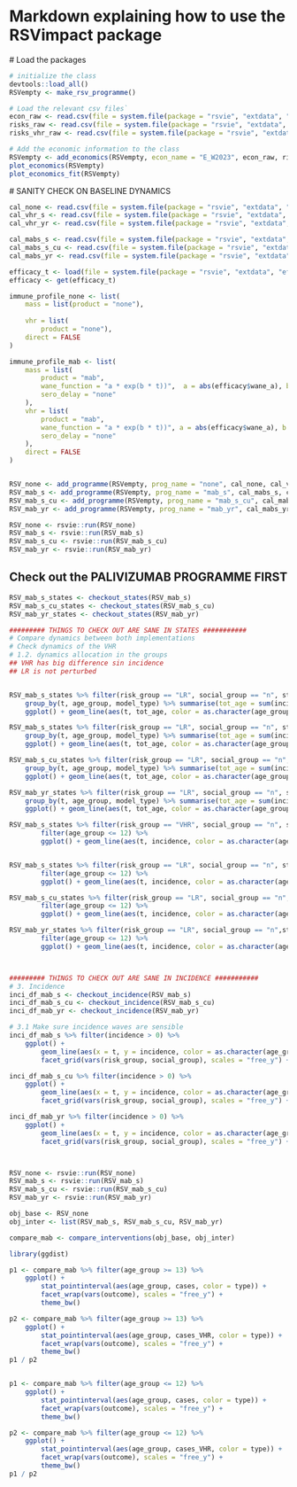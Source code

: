 # Markdown explaining how to use the RSVimpact package

# Load the packages

```r

# initialize the class
devtools::load_all()
RSVempty <- make_rsv_programme()

# Load the relevant csv files`
econ_raw <- read.csv(file = system.file(package = "rsvie", "extdata", "econ", "econ_pars.csv")) 
risks_raw <- read.csv(file = system.file(package = "rsvie", "extdata", "econ", "outcome_risks.csv"))
risks_vhr_raw <- read.csv(file = system.file(package = "rsvie", "extdata", "econ", "outcome_risks_vhr.csv"))

# Add the economic information to the class
RSVempty <- add_economics(RSVempty, econ_name = "E_W2023", econ_raw, risks_raw, risks_vhr_raw)
plot_economics(RSVempty)
plot_economics_fit(RSVempty)

```


# SANITY CHECK ON BASELINE DYNAMICS
```r

cal_none <- read.csv(file = system.file(package = "rsvie", "extdata", "calendars", "cal_none.csv")) 
cal_vhr_s <- read.csv(file = system.file(package = "rsvie", "extdata", "calendars", "cal_vhr_s.csv")) 
cal_vhr_yr <- read.csv(file = system.file(package = "rsvie", "extdata", "calendars", "cal_vhr_yr.csv")) 

cal_mabs_s <- read.csv(file = system.file(package = "rsvie", "extdata", "calendars", "cal_mabs_s.csv")) 
cal_mabs_s_cu <- read.csv(file = system.file(package = "rsvie", "extdata", "calendars", "cal_mabs_s_cu.csv")) 
cal_mabs_yr <- read.csv(file = system.file(package = "rsvie", "extdata", "calendars", "cal_mabs_yr.csv")) 

efficacy_t <- load(file = system.file(package = "rsvie", "extdata", "efficacies", "nmab_post_wane.RData")) 
efficacy <- get(efficacy_t)

immune_profile_none <- list(
    mass = list(product = "none"),
    
    vhr = list(
        product = "none"),
    direct = FALSE
)

immune_profile_mab <- list(
    mass = list(
        product = "mab",
        wane_function = "a * exp(b * t))",  a = abs(efficacy$wane_a), b = abs(efficacy$wane_b),
        sero_delay = "none"
    ),
    vhr = list(
        product = "mab",
        wane_function = "a * exp(b * t))", a = abs(efficacy$wane_a), b = abs(efficacy$wane_b),
        sero_delay = "none"
    ),
    direct = FALSE
)


RSV_none <- add_programme(RSVempty, prog_name = "none", cal_none, cal_vhr_s, immune_profile_none)
RSV_mab_s <- add_programme(RSVempty, prog_name = "mab_s", cal_mabs_s, cal_vhr_s, immune_profile_mab)
RSV_mab_s_cu <- add_programme(RSVempty, prog_name = "mab_s_cu", cal_mabs_s_cu, cal_vhr_s, immune_profile_mab)
RSV_mab_yr <- add_programme(RSVempty, prog_name = "mab_yr", cal_mabs_yr, cal_vhr_yr, immune_profile_mab)

RSV_none <- rsvie::run(RSV_none)
RSV_mab_s <- rsvie::run(RSV_mab_s)
RSV_mab_s_cu <- rsvie::run(RSV_mab_s_cu)
RSV_mab_yr <- rsvie::run(RSV_mab_yr)

```

## Check out the PALIVIZUMAB PROGRAMME FIRST

```r

RSV_mab_s_states <- checkout_states(RSV_mab_s)
RSV_mab_s_cu_states <- checkout_states(RSV_mab_s_cu)
RSV_mab_yr_states <- checkout_states(RSV_mab_yr)

######### THINGS TO CHECK OUT ARE SANE IN STATES ###########
# Compare dynamics between both implementations
# Check dynamics of the VHR
# 1.2. dynamics allocation in the groups
## VHR has big difference sin incidence
## LR is not perturbed


RSV_mab_s_states %>% filter(risk_group == "LR", social_group == "n", state_name %in% c("E0", "E1", "E2", "E3")) %>%
    group_by(t, age_group, model_type) %>% summarise(tot_age = sum(incidence)) %>% filter(age_group <= 12) %>%
    ggplot() + geom_line(aes(t, tot_age, color = as.character(age_group))) + facet_grid(vars(model_type))

RSV_mab_s_states %>% filter(risk_group == "LR", social_group == "n", state_name %in% c("I0", "I1")) %>%
    group_by(t, age_group, model_type) %>% summarise(tot_age = sum(incidence)) %>% filter(age_group <= 12) %>%
    ggplot() + geom_line(aes(t, tot_age, color = as.character(age_group))) + facet_grid(vars(model_type))

RSV_mab_s_cu_states %>% filter(risk_group == "LR", social_group == "n", state_name %in% c("I0", "I1", "I2", "I3")) %>%
    group_by(t, age_group, model_type) %>% summarise(tot_age = sum(incidence)) %>% filter(age_group <= 12) %>%
    ggplot() + geom_line(aes(t, tot_age, color = as.character(age_group))) + facet_grid(vars(model_type))

RSV_mab_yr_states %>% filter(risk_group == "LR", social_group == "n", state_name %in% c("I0", "I1", "I2", "I3")) %>%
    group_by(t, age_group, model_type) %>% summarise(tot_age = sum(incidence)) %>% filter(age_group <= 12) %>%
    ggplot() + geom_line(aes(t, tot_age, color = as.character(age_group))) + facet_grid(vars(model_type))

RSV_mab_s_states %>% filter(risk_group == "VHR", social_group == "n", state_name == "V0_mab") %>% 
        filter(age_group <= 12) %>%
        ggplot() + geom_line(aes(t, incidence, color = as.character(age_group))) + facet_grid(vars(model_type))


RSV_mab_s_states %>% filter(risk_group == "LR", social_group == "n", state_name == "V1_mab") %>% 
        filter(age_group <= 12) %>%
        ggplot() + geom_line(aes(t, incidence, color = as.character(age_group))) + facet_grid(vars(model_type))

RSV_mab_s_cu_states %>% filter(risk_group == "LR", social_group == "n",state_name == "V0_mab") %>% 
        filter(age_group <= 12) %>%
        ggplot() + geom_line(aes(t, incidence, color = as.character(age_group))) + facet_grid(vars(model_type))

RSV_mab_yr_states %>% filter(risk_group == "LR", social_group == "n",state_name == "V0_mab") %>% 
        filter(age_group <= 12) %>%
        ggplot() + geom_line(aes(t, incidence, color = as.character(age_group))) + facet_grid(vars(model_type))



######### THINGS TO CHECK OUT ARE SANE IN INCIDENCE ###########
# 3. Incidence 
inci_df_mab_s <- checkout_incidence(RSV_mab_s)
inci_df_mab_s_cu <- checkout_incidence(RSV_mab_s_cu)
inci_df_mab_yr <- checkout_incidence(RSV_mab_yr)

# 3.1 Make sure incidence waves are sensible
inci_df_mab_s %>% filter(incidence > 0) %>%
    ggplot() + 
        geom_line(aes(x = t, y = incidence, color = as.character(age_group))) + 
        facet_grid(vars(risk_group, social_group), scales = "free_y") + theme_bw()

inci_df_mab_s_cu %>% filter(incidence > 0) %>%
    ggplot() + 
        geom_line(aes(x = t, y = incidence, color = as.character(age_group))) + 
        facet_grid(vars(risk_group, social_group), scales = "free_y") + theme_bw()

inci_df_mab_yr %>% filter(incidence > 0) %>%
    ggplot() + 
        geom_line(aes(x = t, y = incidence, color = as.character(age_group))) + 
        facet_grid(vars(risk_group, social_group), scales = "free_y") + theme_bw()




```


```r

RSV_none <- rsvie::run(RSV_none)
RSV_mab_s <- rsvie::run(RSV_mab_s)
RSV_mab_s_cu <- rsvie::run(RSV_mab_s_cu)
RSV_mab_yr <- rsvie::run(RSV_mab_yr)

obj_base <- RSV_none
obj_inter <- list(RSV_mab_s, RSV_mab_s_cu, RSV_mab_yr)

compare_mab <- compare_interventions(obj_base, obj_inter)

library(ggdist)

p1 <- compare_mab %>% filter(age_group >= 13) %>%
    ggplot() + 
        stat_pointinterval(aes(age_group, cases, color = type)) + 
        facet_wrap(vars(outcome), scales = "free_y") + 
        theme_bw()

p2 <- compare_mab %>% filter(age_group >= 13) %>%
    ggplot() + 
        stat_pointinterval(aes(age_group, cases_VHR, color = type)) + 
        facet_wrap(vars(outcome), scales = "free_y") + 
        theme_bw()
p1 / p2


p1 <- compare_mab %>% filter(age_group <= 12) %>%
    ggplot() + 
        stat_pointinterval(aes(age_group, cases, color = type)) + 
        facet_wrap(vars(outcome), scales = "free_y") + 
        theme_bw()

p2 <- compare_mab %>% filter(age_group <= 12) %>%
    ggplot() + 
        stat_pointinterval(aes(age_group, cases_VHR, color = type)) + 
        facet_wrap(vars(outcome), scales = "free_y") + 
        theme_bw()
p1 / p2

```